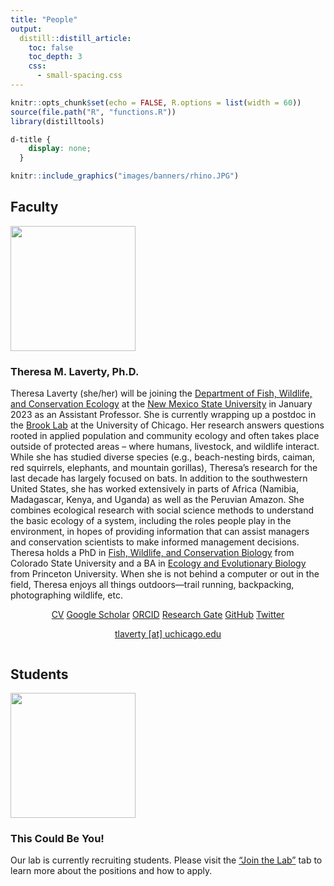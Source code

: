 ```yaml
---
title: "People"
output:
  distill::distill_article:
    toc: false
    toc_depth: 3
    css:
      - small-spacing.css
---
```



```r
knitr::opts_chunk$set(echo = FALSE, R.options = list(width = 60))
source(file.path("R", "functions.R"))
library(distilltools)
```

```css
d-title {
    display: none;
  }
```

```r
knitr::include_graphics("images/banners/rhino.JPG")
```

## Faculty
:::float-left

<img src="images/people/theresa-laverty2.jpg" width="200px">

### Theresa M. Laverty, Ph.D.

Theresa Laverty (she/her) will be joining the [Department of Fish, Wildlife, and Conservation Ecology](https://fwce.nmsu.edu/) at the [New Mexico State University](https://nmsu.edu/) in January 2023 as an Assistant Professor. She is currently wrapping up a postdoc in the [Brook Lab](https://brooklab.org/) at the University of Chicago. Her research answers questions rooted in applied population and community ecology and often takes place outside of protected areas -- where humans, livestock, and wildlife interact. While she has studied diverse species (e.g., beach-nesting birds, caiman, red squirrels, elephants, and mountain gorillas), Theresa's research for the last decade has largely focused on bats. In addition to the southwestern United States, she has worked extensively in parts of Africa (Namibia, Madagascar, Kenya, and Uganda) as well as the Peruvian Amazon. She combines ecological research with social science methods to understand the basic ecology of a system, including the roles people play in the environment, in hopes of providing information that can assist managers and conservation scientists to make informed management decisions. Theresa holds a PhD in [Fish, Wildlife, and Conservation Biology](https://warnercnr.colostate.edu/fwcb/) from Colorado State University and a BA in [Ecology and Evolutionary Biology](https://eeb.princeton.edu/) from Princeton University. When she is not behind a computer or out in the field, Theresa enjoys all things outdoors—trail running, backpacking, photographing wildlife, etc.

:::

<center>
<div style="display: inline-block">
<a href="attachments/Laverty_CV.pdf" class="icon-link" target="_blank" rel="noopener"><i class=""></i> CV</a> </div><div style="display: inline-block">
<a href="https://scholar.google.com/citations?user=lbgxJ2UAAAAJ&hl=en" class="icon-link" target="_blank" rel="noopener"><i class="ai ai-google-scholar"></i> Google Scholar</a> </div>
<div style="display: inline-block"><a href="https://orcid.org/0000-0003-1727-5943" class="icon-link" target="_blank" rel="noopener"><i class="ai ai-orcid"></i> ORCID</a> </div>
<div style="display: inline-block">
<a href="https://www.researchgate.net/profile/Theresa-Laverty-2" class="icon-link" target="_blank" rel="noopener"><i class="ai ai-researchgate"></i> Research Gate</a> </div>
<div style="display: inline-block">
<a href=https://github.com/theresalaverty class="icon-link" target="_blank" rel="noopener"><i class="fab fa-github"></i> GitHub</a> </div>
<div style="display: inline-block">
<a href=https://twitter.com/theresalaverty class="icon-link" target="_blank" rel="noopener"><i class="fab fa-twitter"></i> Twitter</a></div>
<div style="display: inline-block">
<a href=mailto:tlaverty@uchicago.edu class="icon-link" target="_blank" rel="noopener"> <i class="fa fa-envelope"></i> tlaverty [at] uchicago.edu</a>
</div>
</center>


## Students

:::float-left

<img src="images/people/NYTH.png" width="200px">

### This Could Be You!

Our lab is currently recruiting students. Please visit the ["Join the Lab"](join-the-lab.html) tab to learn more about the positions and how to apply.

:::
